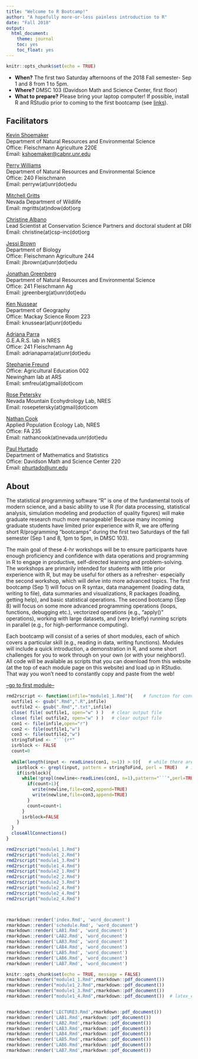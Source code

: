 ```yaml
---
title: "Welcome to R Bootcamp!"
author: "A hopefully more-or-less painless introduction to R"
date: "Fall 2018"
output:
  html_document:
    theme: journal
    toc: yes
    toc_float: yes
---
```


```r
knitr::opts_chunk$set(echo = TRUE)
```

 * **When?** The first two Saturday afternoons of the 2018 Fall semester- Sep 1 and 8 from 1 to 5pm. 
 * **Where?** DMSC 103 (Davidson Math and Science Center, first floor)  
 * **What to prepare?** Please bring your laptop computer! If possible, install R and RStudio prior to coming to the first bootcamp (see [links](Links.html)). 
 
## Facilitators

[Kevin Shoemaker](http://naes.unr.edu/shoemaker/)		 
Department of Natural Resources and Environmental Science       
Office: Fleischmann Agriculture 220E					
Email: [kshoemaker@cabnr.unr.edu](kshoemaker@cabnr.unr.edu)

[Perry Williams](http://www.perrywilliams.us/)  
Department of Natural Resources and Environmental Science   
Office: 240 Fleischmann  
Email: perryw(at)unr(dot)edu

[Mitchell Gritts](http://mgritts.github.io/cv/)     
Nevada Department of Wildlife          
Email: mgritts(at)ndow(dot)org      

[Christine Albano](http://www.csp-inc.org/about-us/core-science-staff/albano-christine/)     
Lead Scientist at Conservation Science Partners and doctoral student at DRI    
Email: christine(at)csp-inc(dot)org    

[Jessi Brown](http://jessilbrown.org/Welcome.html)    
Department of Biology     
Office: Fleischmann Agriculture 244       
Email: jlbrown(at)unr(dot)edu    

[Jonathan Greenberg](https://naes.unr.edu/gears/)    
Department of Natural Resources and Environmental Science   
Office: 241 Fleischmann Ag    
Email: jgreenberg(at)unr(dot)edu     

[Ken Nussear](http://www.nussear.com/)  
Department of Geography      
Office: Mackay Science Room 223      
Email: knussear(at)unr(dot)edu        

[Adriana Parra](https://naes.unr.edu/gears/)    
G.E.A.R.S. lab in NRES     
Office: 241 Fleischmann Ag   
Email: adrianaparra(at)unr(dot)edu     

[Stephanie Freund](http://newinghamlab.weebly.com/lab-members.html)      
Office: Agricultural Education 002      
Newingham lab at ARS             
Email: smfreu(at)gmail(dot)com

[Rose Petersky](https://naes.unr.edu/harpold/)     
Nevada Mountain Ecohydrology Lab, NRES          
Email: rosepetersky(at)gmail(dot)com    

[Nathan Cook](http://naes.unr.edu/shoemaker/lab/about/)       
Applied Population Ecology Lab, NRES        
Office: FA 235      
Email: nathancook(at)nevada.unr(dot)edu     

[Paul Hurtado](http://pauljhurtado.com/)  
Department of Mathematics and Statistics     
Office: Davidson Math and Science Center 220  
Email: [phurtado@unr.edu](phurtado@unr.edu)    


## About

The statistical programming software "R" is one of the fundamental tools of modern science, and a basic ability to use R (for data processing, statistical analysis, simulation modeling and production of quality figures) will make graduate research much more manageable! Because many incoming graduate students have limited prior experience with R, we are offering short R/programming “bootcamps” during the first two Saturdays of the fall semester (Sep 1 and 8, 1pm to 5pm, in DMSC 103). 

The main goal of these 4-hr workshops will be to ensure participants have enough proficiency and confidence with data operations and programming in R to engage in productive, self-directed learning and problem-solving. The workshops are primarily intended for students with little prior experience with R, but may be useful for others as a refresher- especially the second workshop, which will delve into more advanced topics. The first bootcamp (Sep 1) will focus on R syntax, data management (loading data, writing to file), data summaries and visualizations, R packages (loading, getting help), and basic statistical operations. The second bootcamp (Sep 8) will focus on some more advanced programming operations (loops, functions, debugging etc.), vectorized operations (e.g., “apply()” operations), working with large datasets, and (very briefly) running scripts in parallel (e.g., for high-performance computing). 

Each bootcamp will consist of a series of short modules, each of which covers a particular skill (e.g., reading in data, writing functions). Modules will include a quick introduction, a demonstration in R, and some short challenges for you to work through on your own (or with your neighbors!). All code will be available as scripts that you can download from this website (at the top of each module page on this website) and load up in RStudio. That way you won't need to constantly copy and paste from the web!  

[--go to first module--](module1_1.html)


```r
rmd2rscript <- function(infile="module1_1.Rmd"){    # function for converting markdown to scripts
  outfile1 <- gsub(".Rmd",".R",infile)
  outfile2 <- gsub(".Rmd",".txt",infile)
  close( file( outfile1, open="w" ) )   # clear output file
  close( file( outfile2, open="w" ) )   # clear output file
  con1 <- file(infile,open="r")
  con2 <- file(outfile1,"w")
  con3 <- file(outfile2,"w")
  stringToFind <- "```{r*"
  isrblock <- FALSE
  count=0
  
  while(length(input <- readLines(con1, n=1)) > 0){   # while there are still lines to be read
    isrblock <- grepl(input, pattern = stringToFind, perl = TRUE)   # is it the start of an R block?
    if(isrblock){
      while(!grepl(newline<-readLines(con1, n=1),pattern="```",perl=TRUE)){
        if(count>1){
          write(newline,file=con2,append=TRUE)
          write(newline,file=con3,append=TRUE)
        }
        count=count+1
      }
      isrblock=FALSE
    }
  }
  closeAllConnections()
}

```


```r

rmd2rscript("module1_1.Rmd")
rmd2rscript("module1_2.Rmd")
rmd2rscript("module1_3.Rmd")
rmd2rscript("module1_4.Rmd")
rmd2rscript("module2_1.Rmd")
rmd2rscript("module2_2.Rmd")
rmd2rscript("module2_3.Rmd")
rmd2rscript("module2_4.Rmd")
rmd2rscript("module2_4.Rmd")
rmd2rscript("module2_4.Rmd")



rmarkdown::render('index.Rmd', 'word_document')
rmarkdown::render('schedule.Rmd', 'word_document')
rmarkdown::render('LAB1.Rmd', 'word_document')
rmarkdown::render('LAB2.Rmd', 'word_document')
rmarkdown::render('LAB3.Rmd', 'word_document')
rmarkdown::render('LAB4.Rmd', 'word_document')
rmarkdown::render('LAB5.Rmd', 'word_document')
rmarkdown::render('LAB6.Rmd', 'word_document')
rmarkdown::render('LAB7.Rmd', 'word_document')

knitr::opts_chunk$set(echo = TRUE, message = FALSE)
rmarkdown::render("module1_1.Rmd",rmarkdown::pdf_document())
rmarkdown::render("module1_2.Rmd",rmarkdown::pdf_document())
rmarkdown::render("module1_3.Rmd",rmarkdown::pdf_document())
rmarkdown::render("module1_4.Rmd",rmarkdown::pdf_document())  # latex_engine="xelatex"


rmarkdown::render('LECTURE3.Rmd',rmarkdown::pdf_document())
rmarkdown::render('LAB1.Rmd',rmarkdown::pdf_document())
rmarkdown::render('LAB2.Rmd',rmarkdown::pdf_document())
rmarkdown::render('LAB3.Rmd',rmarkdown::pdf_document())
rmarkdown::render('LAB4.Rmd',rmarkdown::pdf_document())
rmarkdown::render('LAB5.Rmd',rmarkdown::pdf_document())
rmarkdown::render('LAB6.Rmd',rmarkdown::pdf_document())
rmarkdown::render('LAB7.Rmd',rmarkdown::pdf_document())


```




